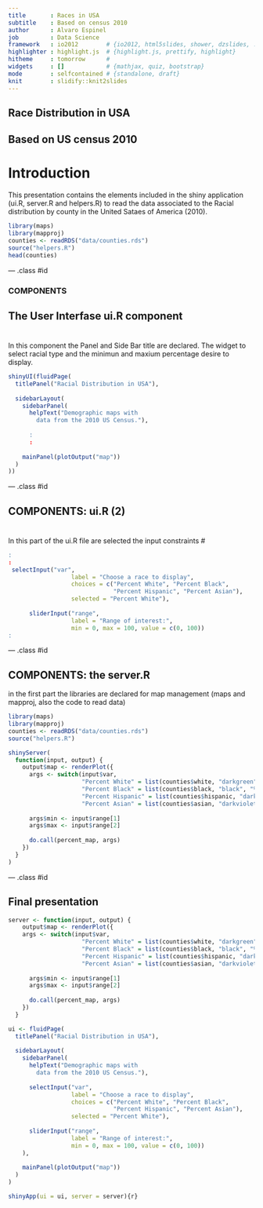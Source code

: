```yaml
---
title       : Races in USA
subtitle    : Based on census 2010
author      : Alvaro Espinel
job         : Data Science
framework   : io2012        # {io2012, html5slides, shower, dzslides, ...}
highlighter : highlight.js  # {highlight.js, prettify, highlight}
hitheme     : tomorrow      # 
widgets     : []            # {mathjax, quiz, bootstrap}
mode        : selfcontained # {standalone, draft}
knit        : slidify::knit2slides
---
```


## Race Distribution  in USA
## Based on US census 2010


# Introduction

This presentation contains the elements included in the shiny application (ui.R, server.R and helpers.R) to read the data associated to the Racial distribution by county in the United Sataes of America (2010).

```r
library(maps)
library(mapproj)
counties <- readRDS("data/counties.rds")
source("helpers.R")
head(counties)
```



--- .class #id 

### COMPONENTS
## The User Interfase ui.R component
#

In this component the Panel and Side Bar title are declared. The widget to select racial type and the minimun and maxium percentage desire to display.


```r
shinyUI(fluidPage(
  titlePanel("Racial Distribution in USA"),
  
  sidebarLayout(
    sidebarPanel(
      helpText("Demographic maps with 
        data from the 2010 US Census."),
      
      :
      :
    
    mainPanel(plotOutput("map"))
  )
))
```



--- .class #id 

## COMPONENTS: ui.R (2) 
#

In this part of the ui.R file are selected the input constraints
#



```r

:
:
 selectInput("var", 
                  label = "Choose a race to display",
                  choices = c("Percent White", "Percent Black",
                              "Percent Hispanic", "Percent Asian"),
                  selected = "Percent White"),
      
      sliderInput("range", 
                  label = "Range of interest:",
                  min = 0, max = 100, value = c(0, 100))
:
```


--- .class #id 

## COMPONENTS: the server.R

in the first part the libraries are declared for map management (maps and mapproj, also the code to read data)

```r
library(maps)
library(mapproj)
counties <- readRDS("data/counties.rds")
source("helpers.R")
```
```r
shinyServer(
  function(input, output) {
    output$map <- renderPlot({
      args <- switch(input$var,
                     "Percent White" = list(counties$white, "darkgreen", "% White"),
                     "Percent Black" = list(counties$black, "black", "% Black"),
                     "Percent Hispanic" = list(counties$hispanic, "darkorange", "% Hispanic"),
                     "Percent Asian" = list(counties$asian, "darkviolet", "% Asian"))
      
      args$min <- input$range[1]
      args$max <- input$range[2]
      
      do.call(percent_map, args)
    })
  }
)
```


--- .class #id 

## Final presentation
```r
server <- function(input, output) {
    output$map <- renderPlot({
    args <- switch(input$var,
                     "Percent White" = list(counties$white, "darkgreen", "% White"),
                     "Percent Black" = list(counties$black, "black", "% Black"),
                     "Percent Hispanic" = list(counties$hispanic, "darkorange", "% Hispanic"),
                     "Percent Asian" = list(counties$asian, "darkviolet", "% Asian"))
      
      args$min <- input$range[1]
      args$max <- input$range[2]
      
      do.call(percent_map, args)
    })
  }

ui <- fluidPage(
  titlePanel("Racial Distribution in USA"),
  
  sidebarLayout(
    sidebarPanel(
      helpText("Demographic maps with 
        data from the 2010 US Census."),
      
      selectInput("var", 
                  label = "Choose a race to display",
                  choices = c("Percent White", "Percent Black",
                              "Percent Hispanic", "Percent Asian"),
                  selected = "Percent White"),
      
      sliderInput("range", 
                  label = "Range of interest:",
                  min = 0, max = 100, value = c(0, 100))
    ),
    
    mainPanel(plotOutput("map"))
  )
)

shinyApp(ui = ui, server = server){r}

```


